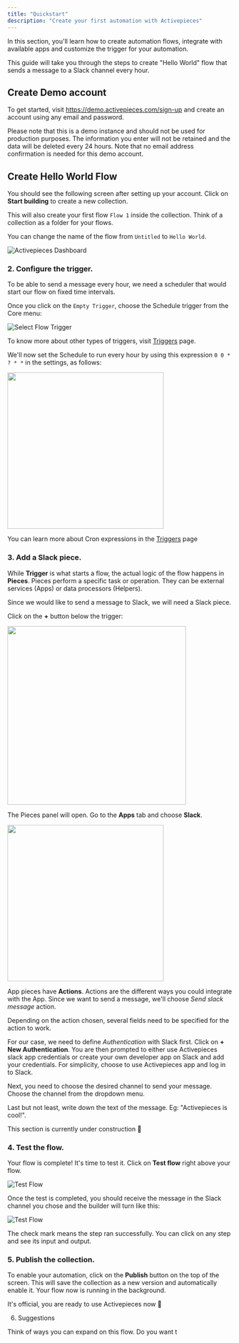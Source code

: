 ```yaml
---
title: "Quickstart"
description: "Create your first automation with Activepieces"
---
```


In this section, you'll learn how to create automation flows, integrate with available apps and customize the trigger for your automation.

This guide will take you through the steps to create "Hello World" flow that sends a message to a Slack channel every hour.

## Create Demo account

To get started, visit https://demo.activepieces.com/sign-up and create an account using any email and password.


<Warning>
Please note that this is a demo instance and should not be used for production purposes.
The information you enter will not be retained and the data will be deleted every 24 hours. Note that no 
email address confirmation is needed for this demo account.
</Warning>

## Create Hello World Flow

You should see the following screen after setting up your account. Click on **Start building** to create a new collection.

This will also create your first flow `Flow 1` inside the collection. Think of a collection as a folder for your flows.

You can change the name of the flow from `Untitled` to `Hello World`.

![Activepieces Dashboard](/resources/screenshots/quickstart-empty-dashboard.png)

### 2. Configure the trigger.

To be able to send a message every hour, we need a scheduler that would start our flow on fixed time intervals.

Once you click on the `Empty Trigger`, choose the Schedule trigger from the Core menu:

![Select Flow Trigger](/resources/screenshots/quickstart-configure-trigger.png)

<Note>To know more about other types of triggers, visit [Triggers](/using-activepieces/triggers) page.</Note>

We'll now set the Schedule to run every hour by using this expression `0 0 * ? * *` in the settings, as follows:

<img width="350" src="/resources/screenshots/quickstart-trigger-schedule.png" />

<Note>You can learn more about Cron expressions in the [Triggers](/using-activepieces/triggers) page</Note>

### 3. Add a Slack piece.

While **Trigger** is what starts a flow, the actual logic of the flow happens in **Pieces**. Pieces perform a specific task or operation.
They can be external services (Apps) or data processors (Helpers). 

Since we would like to send a message to Slack, we will need a Slack piece.

Click on the **+** button below the trigger:

<img width="400" src="/resources/screenshots/quickstart-add-piece-button.png" />

The Pieces panel will open. Go to the **Apps** tab and choose **Slack**.

<img width="350" src="/resources/screenshots/quickstart-piece-slack.png" />

App pieces have **Actions**.  Actions are the different ways you could integrate with the App. Since we want to send a message, we'll choose *Send slack message* action.

Depending on the action chosen, several fields need to be specified for the action to work. 

For our case, we need to define *Authentication* with Slack first. Click on **+ New Authentication**. You are then prompted to either use Activepieces slack app credentials or create your own developer app
on Slack and add your credentials. For simplicity, choose to use Activepieces app and log in to Slack.

Next, you need to choose the desired channel to send your message. Choose the channel from the dropdown menu.

Last but not least, write down the text of the message. Eg: "Activepieces is cool!".

<Warning>
   This section is currently under construction 🚧
</Warning>

### 4. Test the flow.

Your flow is complete! It's time to test it. Click on **Test flow** right above your flow.

![Test Flow](/resources/screenshots/quickstart-test-flow.png)

Once the test is completed, you should receive the message in the Slack channel you chose and the builder will turn like this:

![Test Flow](/resources/screenshots/quickstart-test-flow-completed.png)

The check mark means the step ran successfully. You can click on any step and see its input and output.

### 5. Publish the collection.

To enable your automation, click on the **Publish** button on the top of the screen. This will save the collection as a new version and automatically enable it.
Your flow now is running in the background. 

It's official, you are ready to use Activepieces now 🎉

6. Suggestions

Think of ways you can expand on this flow. 
Do you want t
